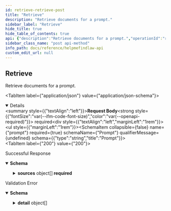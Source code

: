 ```yaml
---
id: retrieve-retrieve-post
title: "Retrieve"
description: "Retrieve documents for a prompt."
sidebar_label: "Retrieve"
hide_title: true
hide_table_of_contents: true
api: {"description":"Retrieve documents for a prompt.","operationId":"retrieve_retrieve_post","requestBody":{"content":{"application/json":{"schema":{"properties":{"prompt":{"type":"string","title":"Prompt"}},"type":"object","required":["prompt"],"title":"RetrievalRequest"}}},"required":true},"responses":{"200":{"description":"Successful Response","content":{"application/json":{"schema":{"properties":{"prompt":{"type":"string","title":"Prompt"},"sources":{"items":{"properties":{"source_id":{"type":"string","title":"Source Id"},"ids":{"items":{"type":"string"},"type":"array","title":"Ids"},"reference":{"type":"string","title":"Reference"},"metadata":{"properties":{"document_id":{"type":"string","title":"Document Id"},"document_title":{"type":"string","title":"Document Title"},"document_citation":{"type":"string","title":"Document Citation"},"section_id":{"type":"string","title":"Section Id"},"section_title":{"type":"string","title":"Section Title"},"section_citation":{"type":"string","title":"Section Citation"},"instrument":{"type":"string","title":"Instrument"},"instrument_subtype":{"type":"string","title":"Instrument Subtype"},"jurisdiction_id":{"type":"string","title":"Jurisdiction Id"},"jurisdiction":{"type":"string","title":"Jurisdiction"},"country":{"type":"string","title":"Country"},"province":{"type":"string","title":"Province"},"other":{"type":"object","title":"Other"},"created_at":{"type":"string","format":"date-time","title":"Created At"},"source_id":{"type":"string","title":"Source Id"},"id":{"type":"string","title":"Id"},"document_html_url":{"type":"string","title":"Document Html Url"},"document_pdf_url":{"type":"string","title":"Document Pdf Url"},"section_html_url":{"type":"string","title":"Section Html Url"},"section_pdf_url":{"type":"string","title":"Section Pdf Url"}},"type":"object","required":["document_id","instrument","jurisdiction_id","jurisdiction","country","source_id","id"],"title":"QueryMetadataResponse"}},"type":"object","required":["source_id","ids","metadata"],"title":"Sources"},"type":"array","title":"Sources"}},"type":"object","required":["prompt","sources"],"title":"RetrievalResponse"}}}},"422":{"description":"Validation Error","content":{"application/json":{"schema":{"properties":{"detail":{"items":{"properties":{"loc":{"items":{"anyOf":[{"type":"string"},{"type":"integer"}]},"type":"array","title":"Location"},"msg":{"type":"string","title":"Message"},"type":{"type":"string","title":"Error Type"}},"type":"object","required":["loc","msg","type"],"title":"ValidationError"},"type":"array","title":"Detail"}},"type":"object","title":"HTTPValidationError"}}}}},"security":[{"HTTPBearer":[]}],"method":"post","path":"/retrieve","securitySchemes":{"HTTPBearer":{"type":"http","scheme":"bearer"}},"jsonRequestBodyExample":{"prompt":"string"},"info":{"title":"HelpMeFindLaw API","description":"A completions and retrieval API for legal research. Use the /completion endpoint to get completions for a prompt, and the /retrieve endpoint to retrieve documents for a prompt.","version":"0.1.0"},"postman":{"name":"Retrieve","description":{"content":"Retrieve documents for a prompt.","type":"text/plain"},"url":{"path":["retrieve"],"host":["{{baseUrl}}"],"query":[],"variable":[]},"header":[{"key":"Content-Type","value":"application/json"},{"key":"Accept","value":"application/json"}],"method":"POST","body":{"mode":"raw","raw":"\"\"","options":{"raw":{"language":"json"}}},"auth":{"type":"bearer","bearer":[{"type":"any","value":"<Bearer Token>","key":"token"}]}}}
sidebar_class_name: "post api-method"
info_path: docs/reference/helpmefindlaw-api
custom_edit_url: null
---
```



## Retrieve



Retrieve documents for a prompt.

<MimeTabs><TabItem label={"application/json"} value={"application/json-schema"}><details style={{}} data-collapsed={false} open={true}><summary style={{"textAlign":"left"}}><strong>Request Body</strong><strong style={{"fontSize":"var(--ifm-code-font-size)","color":"var(--openapi-required)"}}> required</strong></summary><div style={{"textAlign":"left","marginLeft":"1rem"}}></div><ul style={{"marginLeft":"1rem"}}><SchemaItem collapsible={false} name={"prompt"} required={true} schemaName={"Prompt"} qualifierMessage={undefined} schema={{"type":"string","title":"Prompt"}}></SchemaItem></ul></details></TabItem></MimeTabs><div><ApiTabs><TabItem label={"200"} value={"200"}><div>

Successful Response

</div><div><MimeTabs schemaType={"response"}><TabItem label={"application/json"} value={"application/json"}><SchemaTabs><TabItem label={"Schema"} value={"Schema"}><details style={{}} data-collapsed={false} open={true}><summary style={{"textAlign":"left"}}><strong>Schema</strong></summary><div style={{"textAlign":"left","marginLeft":"1rem"}}></div><ul style={{"marginLeft":"1rem"}}><SchemaItem collapsible={false} name={"prompt"} required={true} schemaName={"Prompt"} qualifierMessage={undefined} schema={{"type":"string","title":"Prompt"}}></SchemaItem><SchemaItem collapsible={true} className={"schemaItem"}><details style={{}}><summary style={{}}><strong>sources</strong><span style={{"opacity":"0.6"}}> object[]</span><strong style={{"fontSize":"var(--ifm-code-font-size)","color":"var(--openapi-required)"}}> required</strong></summary><div style={{"marginLeft":"1rem"}}><li><div style={{"fontSize":"var(--ifm-code-font-size)","opacity":"0.6","marginLeft":"-.5rem","paddingBottom":".5rem"}}>Array [</div></li><SchemaItem collapsible={false} name={"source_id"} required={true} schemaName={"Source Id"} qualifierMessage={undefined} schema={{"type":"string","title":"Source Id"}}></SchemaItem><SchemaItem collapsible={false} name={"ids"} required={true} schemaName={"string[]"} qualifierMessage={undefined} schema={{"items":{"type":"string"},"type":"array","title":"Ids"}}></SchemaItem><SchemaItem collapsible={false} name={"reference"} required={false} schemaName={"Reference"} qualifierMessage={undefined} schema={{"type":"string","title":"Reference"}}></SchemaItem><SchemaItem collapsible={true} className={"schemaItem"}><details style={{}}><summary style={{}}><strong>metadata</strong><span style={{"opacity":"0.6"}}> object</span><strong style={{"fontSize":"var(--ifm-code-font-size)","color":"var(--openapi-required)"}}> required</strong></summary><div style={{"marginLeft":"1rem"}}><SchemaItem collapsible={false} name={"document_id"} required={true} schemaName={"Document Id"} qualifierMessage={undefined} schema={{"type":"string","title":"Document Id"}}></SchemaItem><SchemaItem collapsible={false} name={"document_title"} required={false} schemaName={"Document Title"} qualifierMessage={undefined} schema={{"type":"string","title":"Document Title"}}></SchemaItem><SchemaItem collapsible={false} name={"document_citation"} required={false} schemaName={"Document Citation"} qualifierMessage={undefined} schema={{"type":"string","title":"Document Citation"}}></SchemaItem><SchemaItem collapsible={false} name={"section_id"} required={false} schemaName={"Section Id"} qualifierMessage={undefined} schema={{"type":"string","title":"Section Id"}}></SchemaItem><SchemaItem collapsible={false} name={"section_title"} required={false} schemaName={"Section Title"} qualifierMessage={undefined} schema={{"type":"string","title":"Section Title"}}></SchemaItem><SchemaItem collapsible={false} name={"section_citation"} required={false} schemaName={"Section Citation"} qualifierMessage={undefined} schema={{"type":"string","title":"Section Citation"}}></SchemaItem><SchemaItem collapsible={false} name={"instrument"} required={true} schemaName={"Instrument"} qualifierMessage={undefined} schema={{"type":"string","title":"Instrument"}}></SchemaItem><SchemaItem collapsible={false} name={"instrument_subtype"} required={false} schemaName={"Instrument Subtype"} qualifierMessage={undefined} schema={{"type":"string","title":"Instrument Subtype"}}></SchemaItem><SchemaItem collapsible={false} name={"jurisdiction_id"} required={true} schemaName={"Jurisdiction Id"} qualifierMessage={undefined} schema={{"type":"string","title":"Jurisdiction Id"}}></SchemaItem><SchemaItem collapsible={false} name={"jurisdiction"} required={true} schemaName={"Jurisdiction"} qualifierMessage={undefined} schema={{"type":"string","title":"Jurisdiction"}}></SchemaItem><SchemaItem collapsible={false} name={"country"} required={true} schemaName={"Country"} qualifierMessage={undefined} schema={{"type":"string","title":"Country"}}></SchemaItem><SchemaItem collapsible={false} name={"province"} required={false} schemaName={"Province"} qualifierMessage={undefined} schema={{"type":"string","title":"Province"}}></SchemaItem><SchemaItem collapsible={false} name={"other"} required={false} schemaName={"object"} qualifierMessage={undefined} schema={{"type":"object","title":"Other"}}></SchemaItem><SchemaItem collapsible={false} name={"created_at"} required={false} schemaName={"date-time"} qualifierMessage={undefined} schema={{"type":"string","format":"date-time","title":"Created At"}}></SchemaItem><SchemaItem collapsible={false} name={"source_id"} required={true} schemaName={"Source Id"} qualifierMessage={undefined} schema={{"type":"string","title":"Source Id"}}></SchemaItem><SchemaItem collapsible={false} name={"id"} required={true} schemaName={"Id"} qualifierMessage={undefined} schema={{"type":"string","title":"Id"}}></SchemaItem><SchemaItem collapsible={false} name={"document_html_url"} required={false} schemaName={"Document Html Url"} qualifierMessage={undefined} schema={{"type":"string","title":"Document Html Url"}}></SchemaItem><SchemaItem collapsible={false} name={"document_pdf_url"} required={false} schemaName={"Document Pdf Url"} qualifierMessage={undefined} schema={{"type":"string","title":"Document Pdf Url"}}></SchemaItem><SchemaItem collapsible={false} name={"section_html_url"} required={false} schemaName={"Section Html Url"} qualifierMessage={undefined} schema={{"type":"string","title":"Section Html Url"}}></SchemaItem><SchemaItem collapsible={false} name={"section_pdf_url"} required={false} schemaName={"Section Pdf Url"} qualifierMessage={undefined} schema={{"type":"string","title":"Section Pdf Url"}}></SchemaItem></div></details></SchemaItem><li><div style={{"fontSize":"var(--ifm-code-font-size)","opacity":"0.6","marginLeft":"-.5rem"}}>]</div></li></div></details></SchemaItem></ul></details></TabItem><TabItem label={"Example (from schema)"} value={"Example (from schema)"}><ResponseSamples responseExample={"{\n  \"prompt\": \"string\",\n  \"sources\": [\n    {\n      \"source_id\": \"string\",\n      \"ids\": [\n        \"string\"\n      ],\n      \"reference\": \"string\",\n      \"metadata\": {\n        \"document_id\": \"string\",\n        \"document_title\": \"string\",\n        \"document_citation\": \"string\",\n        \"section_id\": \"string\",\n        \"section_title\": \"string\",\n        \"section_citation\": \"string\",\n        \"instrument\": \"string\",\n        \"instrument_subtype\": \"string\",\n        \"jurisdiction_id\": \"string\",\n        \"jurisdiction\": \"string\",\n        \"country\": \"string\",\n        \"province\": \"string\",\n        \"other\": {},\n        \"created_at\": \"2023-09-09T09:27:58.035Z\",\n        \"source_id\": \"string\",\n        \"id\": \"string\",\n        \"document_html_url\": \"string\",\n        \"document_pdf_url\": \"string\",\n        \"section_html_url\": \"string\",\n        \"section_pdf_url\": \"string\"\n      }\n    }\n  ]\n}"} language={"json"}></ResponseSamples></TabItem></SchemaTabs></TabItem></MimeTabs></div></TabItem><TabItem label={"422"} value={"422"}><div>

Validation Error

</div><div><MimeTabs schemaType={"response"}><TabItem label={"application/json"} value={"application/json"}><SchemaTabs><TabItem label={"Schema"} value={"Schema"}><details style={{}} data-collapsed={false} open={true}><summary style={{"textAlign":"left"}}><strong>Schema</strong></summary><div style={{"textAlign":"left","marginLeft":"1rem"}}></div><ul style={{"marginLeft":"1rem"}}><SchemaItem collapsible={true} className={"schemaItem"}><details style={{}}><summary style={{}}><strong>detail</strong><span style={{"opacity":"0.6"}}> object[]</span></summary><div style={{"marginLeft":"1rem"}}><li><div style={{"fontSize":"var(--ifm-code-font-size)","opacity":"0.6","marginLeft":"-.5rem","paddingBottom":".5rem"}}>Array [</div></li><SchemaItem collapsible={true} className={"schemaItem"}><details style={{}}><summary style={{}}><strong>loc</strong><span style={{"opacity":"0.6"}}> object[]</span><strong style={{"fontSize":"var(--ifm-code-font-size)","color":"var(--openapi-required)"}}> required</strong></summary><div style={{"marginLeft":"1rem"}}><li><div style={{"fontSize":"var(--ifm-code-font-size)","opacity":"0.6","marginLeft":"-.5rem","paddingBottom":".5rem"}}>Array [</div></li><div><span className={"badge badge--info"}>anyOf</span><SchemaTabs><TabItem label={"MOD1"} value={"0-item-properties"}><div style={{"marginTop":".5rem","marginBottom":".5rem","marginLeft":"1rem"}}>

string

</div></TabItem><TabItem label={"MOD2"} value={"1-item-properties"}><div style={{"marginTop":".5rem","marginBottom":".5rem","marginLeft":"1rem"}}>

integer

</div></TabItem></SchemaTabs></div><li><div style={{"fontSize":"var(--ifm-code-font-size)","opacity":"0.6","marginLeft":"-.5rem"}}>]</div></li></div></details></SchemaItem><SchemaItem collapsible={false} name={"msg"} required={true} schemaName={"Message"} qualifierMessage={undefined} schema={{"type":"string","title":"Message"}}></SchemaItem><SchemaItem collapsible={false} name={"type"} required={true} schemaName={"Error Type"} qualifierMessage={undefined} schema={{"type":"string","title":"Error Type"}}></SchemaItem><li><div style={{"fontSize":"var(--ifm-code-font-size)","opacity":"0.6","marginLeft":"-.5rem"}}>]</div></li></div></details></SchemaItem></ul></details></TabItem><TabItem label={"Example (from schema)"} value={"Example (from schema)"}><ResponseSamples responseExample={"{\n  \"detail\": [\n    {\n      \"loc\": [\n        \"string\",\n        0\n      ],\n      \"msg\": \"string\",\n      \"type\": \"string\"\n    }\n  ]\n}"} language={"json"}></ResponseSamples></TabItem></SchemaTabs></TabItem></MimeTabs></div></TabItem></ApiTabs></div>
      